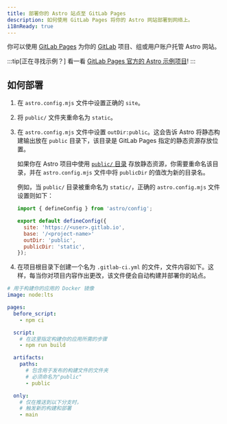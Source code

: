 ```yaml
---
title: 部署你的 Astro 站点至 GitLab Pages
description: 如何使用 GitLab Pages 将你的 Astro 网站部署到网络上。
i18nReady: true
---
```


你可以使用 [GitLab Pages](https://pages.gitlab.io/) 为你的 [GitLab](https://about.gitlab.com/) 项目、组或用户账户托管 Astro 网站。

:::tip[正在寻找示例？]
看一看 [GitLab Pages 官方的 Astro 示例项目](https://gitlab.com/pages/astro)!
:::

## 如何部署

1. 在 `astro.config.mjs` 文件中设置正确的 `site`。
2. 将 `public/` 文件夹重命名为 `static`。
3. 在 `astro.config.mjs` 文件中设置 `outDir:public`。这会告诉 Astro 将静态构建输出放在 `public` 目录下，该目录是 GitLab Pages 指定的静态资源存放位置。

   如果你在 Astro 项目中使用 [`public/` 目录](/zh-cn/core-concepts/project-structure/#public) 存放静态资源，你需要重命名该目录，并在 `astro.config.mjs` 文件中将 `publicDir` 的值改为新的目录名。

   例如，当 `public/` 目录被重命名为 `static/`，正确的 `astro.config.mjs` 文件设置则如下：

   ```js
   import { defineConfig } from 'astro/config';
   
   export default defineConfig({
     site: 'https://<user>.gitlab.io',
     base: '/<project-name>'
     outDir: 'public',
     publicDir: 'static',
   });
   ```

4. 在项目根目录下创建一个名为 `.gitlab-ci.yml` 的文件，文件内容如下。这样，每当你对项目内容作出更改，该文件便会自动构建并部署你的站点。

  ```yaml
  # 用于构建你的应用的 Docker 镜像
  image: node:lts

  pages:
    before_script:
      - npm ci

    script:
      # 在这里指定构建你的应用所需的步骤
      - npm run build

    artifacts:
      paths:
        # 包含用于发布的构建文件的文件夹
        # 必须命名为"public"
        - public

    only:
      # 仅在推送到以下分支时，
      # 触发新的构建和部署
      - main
  ```
